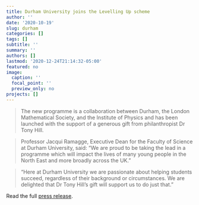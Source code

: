 ```yaml
---
title: Durham University joins the Levelling Up scheme
author: ''
date: '2020-10-19'
slug: durham
categories: []
tags: []
subtitle: ''
summary: ''
authors: []
lastmod: '2020-12-24T21:14:32-05:00'
featured: no
image:
  caption: ''
  focal_point: ''
  preview_only: no
projects: []
---
```


> The new programme is a collaboration between Durham, the London Mathematical Society, and the Institute of Physics and has been launched with the support of a generous gift from philanthropist Dr Tony Hill.

> Professor Jacqui Ramagge, Executive Dean for the Faculty of Science at Durham University, said: "We are proud to be taking the lead in a programme which will impact the lives of many young people in the North East and more broadly across the UK."

> "Here at Durham University we are passionate about helping students succeed, regardless of their background or circumstances. We are delighted that Dr Tony Hill’s gift will support us to do just that."

Read the full [press release](https://www.dur.ac.uk/experience/news/?itemno=42895).
